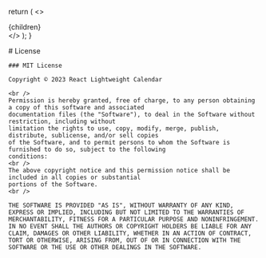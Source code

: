 
  return (
    <>
      <Meta
        description="Read the license information for react-lightweight-calendar. Understand the terms and conditions for using our React calendar component in your projects."
        keywords="react-lightweight-calendar license, react calendar component license, license react calendar, react calendar licensing information, react calendar open source license"
        title="React-Lightweight-Calendar License Information"
        canonical="https://calendar-react.com/license"
      />
      <div>
        {children}
      </div>
    </>
  );
}

<wrapper>
    # License

    ### MIT License

    Copyright © 2023 React Lightweight Calendar

    <br />
    Permission is hereby granted, free of charge, to any person obtaining a copy of this software and associated
    documentation files (the "Software"), to deal in the Software without restriction, including without
    limitation the rights to use, copy, modify, merge, publish, distribute, sublicense, and/or sell copies
    of the Software, and to permit persons to whom the Software is furnished to do so, subject to the following
    conditions:
    <br />
    The above copyright notice and this permission notice shall be included in all copies or substantial
    portions of the Software.
    <br />

    THE SOFTWARE IS PROVIDED "AS IS", WITHOUT WARRANTY OF ANY KIND, EXPRESS OR IMPLIED, INCLUDING BUT NOT LIMITED TO THE WARRANTIES OF MERCHANTABILITY, FITNESS FOR A PARTICULAR PURPOSE AND NONINFRINGEMENT. IN NO EVENT SHALL THE AUTHORS OR COPYRIGHT HOLDERS BE LIABLE FOR ANY CLAIM, DAMAGES OR OTHER LIABILITY, WHETHER IN AN ACTION OF CONTRACT, TORT OR OTHERWISE, ARISING FROM, OUT OF OR IN CONNECTION WITH THE SOFTWARE OR THE USE OR OTHER DEALINGS IN THE SOFTWARE.
</wrapper>